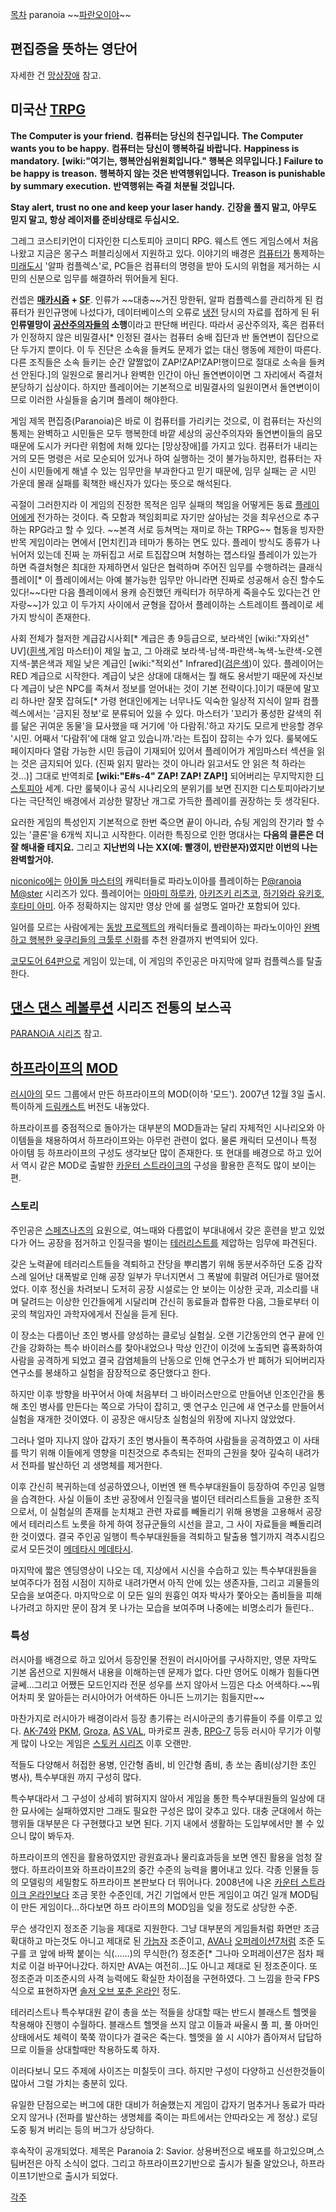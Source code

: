 [[목차]]
paranoia
~~[[애드(엘소드)/디아볼릭 에스퍼|파란오이야]]~~

== 편집증을 뜻하는 영단어 ==
자세한 건 [[망상장애]] 참고.

== 미국산 [[TRPG]] ==
'''The Computer is your friend.'''
'''컴퓨터는 당신의 친구입니다.'''
'''The Computer wants you to be happy.'''
'''컴퓨터는 당신이 행복하길 바랍니다.'''
'''Happiness is mandatory.'''
'''[wiki:"여기는, 행복안심위원회입니다." 행복은 의무입니다.]'''
'''Failure to be happy is treason.'''
'''행복하지 않는 것은 반역행위입니다.'''
'''Treason is punishable by summary execution.'''
'''반역행위는 즉결 처분될 것입니다.'''

'''Stay alert, trust no one and keep your laser handy.'''
'''긴장을 풀지 말고, 아무도 믿지 말고, 항상 레이저를 준비상태로 두십시오.'''



그레그 코스티키언이 디자인한 디스토피아 코미디 RPG. 웨스트 엔드 게임스에서 처음 나왔고 지금은 몽구스 퍼블리싱에서 지원하고 있다. 이야기의 배경은 [[컴퓨터]]가 통제하는 [[미래]][[도시]] '알파 컴플렉스'로, PC들은 컴퓨터의 명령을 받아 도시의 위협을 제거하는 시민의 신분으로 임무를 해결하러 뛰어들게 된다.

컨셉은 '''[[매카시즘]] + [[SF]]'''. 인류가 ~~대충~~거진 망한뒤, 알파 컴플렉스를 관리하게 된 컴퓨터가 원인규명에 나섰다가, 데이터베이스의 오류로 [[냉전]] 당시의 자료를 접하게 된 뒤 '''인류멸망이 [[공산주의자]]들의 소행'''이라고 판단해 버린다. 따라서 공산주의자, 혹은 컴퓨터가 인정하지 않은 비밀결사[* 인정된 결사는 컴퓨터 숭배 집단과 반 돌연변이 집단으로 단 두가지 뿐이다. 이 두 진단은 소속을 들켜도 문제가 없는 대신 행동에 제한이 따른다. 다른 조직들은 소속 들키는 순간 얄짤없이 ZAP!ZAP!ZAP!행이므로 절대로 소속을 들켜선 안된다.]의 일원으로 몰리거나 완벽한 인간이 아닌 돌연변이이면 그 자리에서 즉결처분당하기 십상이다. 하지만 플레이어는 기본적으로 비밀결사의 일원이면서 돌연변이이므로 이러한 사실들을 숨기며 플레이 해야한다.

게임 제목 편집증(Paranoia)은 바로 이 컴퓨터를 가리키는 것으로, 이 컴퓨터는 자신의 통제는 완벽하고 시민들은 모두 행복한데 바깥 세상의 공산주의자와 돌연변이들의 음모 때문에 도시가 커다란 위험에 처해 있다는 [망상장애]를 가지고 있다. 컴퓨터가 내리는 거의 모든 명령은 서로 모순되어 있거나 하여 실행하는 것이 불가능하지만, 컴퓨터는 자신이 시민들에게 해낼 수 있는 임무만을 부과한다고 믿기 때문에, 임무 실패는 곧 시민 가운데 몰래 실패를 획책한 배신자가 있다는 뜻으로 해석된다.

곡절이 그러한지라 이 게임의 진정한 목적은 임무 실패의 책임을 어떻게든 동료 [[플레이어]]에게 전가하는 것이다. 즉 모함과 책임회피로 자기만 살아남는 것을 최우선으로 추구하는 RPG라고 할 수 있다. ~~본격 서로 등쳐먹는 재미로 하는 TRPG~~ 협동을 빙자한 반목 게임이라는 면에서 [먼치킨]과 테마가 통하는 면도 있다. 플레이 방식도 종류가 나뉘어저 있는데 진짜 눈 까뒤집고 서로 트집잡으며 처형하는 잽스타일 플레이가 있는가 하면 즉결처형은 최대한 자제하면서 일단은 협력하며 주어진 임무를 수행하려는 클래식 플레이[* 이 플레이에서는 아예 불가능한 임무만 아니라면 진짜로 성공해서 승진 할수도 있다!~~다만 다음 플레이에서 용캐 승진했던 캐릭터가 허무하게 죽을수도 있다는건 안자랑~~]가 있고 이 두가지 사이에서 균형을 잡아서 플레이하는 스트레이트 플레이로 세가지 방식이 존재한다.

사회 전체가 철저한 계급감시사회[* 계급은 총 9등급으로, 보라색인 [wiki:"자외선" UV]([[흰색]],게임 마스터)이 제일 높고, 그 아래로 보라색-남색-파란색-녹색-노란색-오렌지색-붉은색과 제일 낮은 계급인 [wiki:"적외선" Infrared]([[검은색]])이 있다. 플레이어는 RED 계급으로 시작한다. 계급이 낮은 상대에 대해서는 뭘 해도 용서받기 때문에 자신보다 계급이 낮은 NPC를 족쳐서 정보를 얻어내는 것이 기본 전략이다.]이기 때문에 말꼬리 하나만 잘못 잡혀도[* 가령 현대인에게는 너무나도 익숙한 일상적 지식이 알파 컴플렉스에서는 '금지된 정보'로 분류되어 있을 수 있다. 마스터가 '꼬리가 풍성한 갈색의 쥐를 닮은 귀여운 동물'을 묘사했을 때 거기에 '아 다람쥐.'하고 자기도 모르게 반응할 경우 '시민. 어째서 '다람쥐'에 대해 알고 있습니까.'라는 트집이 잡히는 수가 있다. 룰북에도 페이지마다 열람 가능한 시민 등급이 기재되어 있어서 플레이어가 게임마스터 섹션을 읽는 것은 금지되어 있다. (진짜 읽지 말라는 것이 아니라 읽고서도 안 읽은 척 하라는 것...)] 그대로 반역죄로 '''[wiki:"E#s-4" ZAP! ZAP! ZAP!]''' 되어버리는 무지막지한 [[디스토피아]] 세계. 다만 룰북이나 공식 시나리오의 분위기를 보면 진지한 디스토피아라기보다는 극단적인 배경에서 괴상한 말장난 개그로 가득한 플레이를 권장하는 듯 생각된다.

요러한 게임의 특성인지 기본적으로 한번 죽으면 끝이 아니라, 슈팅 게임의 잔기라 할 수있는 '클론'을 6개씩 지니고 시작한다. 이러한 특징으로 인한 명대사는 '''다음의 클론은 더 잘 해내줄 테지요.''' 그리고 '''지난번의 나는 XX(예: 빨갱이, 반란분자)였지만 이번의 나는 완벽할거야.'''

[[niconico]]에는 [[아이돌 마스터]]의 캐릭터들로 파라노이아를 플레이하는 [http://blog.naver.com/dud9040/70175796352 P@ranoia M@ster] 시리즈가 있다.
플레이어는 [[아마미 하루카]], [[아키즈키 리츠코]], [[하기와라 유키호]], [[후타미 아미]]. 아주 정확하지는 않지만 영상 안에 룰 설명도 얼마간 포함되어 있다.

일어를 모르는 사람에게는 [[동방 프로젝트]]의 캐릭터들로 플레이하는 파라노이아인 [http://blog.naver.com/dud9040/70175796352 완벽하고 행복한 윳쿠리들의 크툴루 신화]를 추천 완결까지 번역되어 있다.

[[코모도어 64]]판으로 게임이 있는데, 이 게임의 주인공은 마지막에 알파 컴플렉스를 탈출한다.
== [[댄스 댄스 레볼루션]] 시리즈 전통의 보스곡 ==
[[PARANOiA 시리즈]] 참고.
== [[하프라이프]]의 [[MOD]] ==
[[러시아]]의 모드 그룹에서 만든 하프라이프의 MOD(이하 '모드'). 2007년 12월 3일 출시. 특이하게 [[드림캐스트]] 버전도 내놓았다.

하프라이프를 중점적으로 돌아가는 대부분의 MOD들과는 달리 자체적인 시나리오와 아이템들을 채용하여서 하프라이프와는 아무런 관련이 없다. 물론 캐릭터 모션이나 특정 아이템 등 하프라이프의 구성도 생각보단 많이 존재한다. 또 현대를 배경으로 하고 있어서 역시 같은 MOD로 출발한 [[카운터 스트라이크]]의 구성을 활용한 흔적도 많이 보이는 편.

=== 스토리 ===
주인공은 [[스페츠나츠]]의 요원으로, 여느때와 다름없이 부대내에서 갖은 훈련을 받고 있었다가 어느 공장을 점거하고 인질극을 벌이는 [[테러리스트]]를 제압하는 임무에 파견된다.

갖은 노력끝에 테러리스트들을 격퇴하고 잔당을 뿌리뽑기 위해 동분서주하던 도중 갑작스레 일어난 대폭발로 인해 공장 일부가 무너지면서 그 폭발에 휘말려 어딘가로 떨어졌었다. 이후 정신을 차려보니 도저히 공장 시설로는 안 보이는 이상한 곳과, 괴소리를 내며 달려드는 이상한 인간들에게 시달리며 간신히 동료들과 합류한 다음, 그들로부터 이곳의 책임자인 과학자에게서 진실을 듣게 된다.

이 장소는 다름이난 초인 병사를 양성하는 클로닝 실험실. 오랜 기간동안의 연구 끝에 인간을 강화하는 특수 바이러스를 찾아내었으나 막상 인간이 이것에 노출되면 흉폭화하여 사람을 공격하게 되었고 결국 감염체들의 난동으로 인해 연구소가 반 폐허가 되어버리자 연구소를 봉쇄하고 실험을 잠장적으로 중단했다고 한다.

하지만 이후 방향을 바꾸어서 아예 처음부터 그 바이러스만으로 만들어낸 인조인간을 통해 초인 병사를 만든다는 쪽으로 가닥이 잡히고, 옛 연구소 인근에 새 연구소를 만들어서 실험을 재개한 것이였다. 이 공장은 애시당초 실험실의 위장에 지나지 않았었다.

그러나 얼마 지나지 않아 갑자기 초인 병사들이 폭주하여 사람들을 공격하였고 이 사태를 막기 위해 이들에게 영향을 미친것으로 추측되는 전파의 근원을 찾아 깊숙히 내려가서 전파를 발산하던 괴 생명체를 제거한다. 

이후 간신히 복귀하는데 성공하였으나, 이번엔 왠 특수부대원들이 등장하여 주인공 일행을 습격한다. 사실 이들이 초반 공장에서 인질극을 벌이던 테러리스트들을 고용한 조직으로서, 이 실험실의 존재를 눈치채고 관련 자료를 빼돌리기 위해 용병을 고용해서 공장에서 테러리스트 노릇을 하게 하여 정규군들의 시선을 끌고, 그 사이 자료들을 빼돌리려 한 것이였다. 결국 주인공 일행이 특수부대원들을 격퇴하고 탈출용 헬기까지 격추시킴으로서 모든것이 [[메데타시 메데타시]].

마지막에 짧은 엔딩영상이 나오는 데, 지상에서 시신을 수습하고 있는 특수부대원들을 보여주다가 점점 시점이 지하로 내려가면서 아직 안에 있는 생존자들, 그리고 괴물들의 모습을 보여준다. 마지막으로 이 모든 일의 원흉인 여자 박사가 쫓아오는 좀비들을 피해 나가려고 하지만 문이 잠겨 못 나가는 모습을 보여주며 나중에는 비명소리가 들린다..

=== 특성 ===
러시아를 배경으로 하고 있어서 등장인물 전원이 러시아어를 구사하지만, 영문 자막도 기본 옵션으로 지원해서 내용을 이해하는덴 문제가 없다. 다만 영어도 이해가 힘들다면 글쎄...그리고 어쨌든 모드인지라 전문 성우를 쓰지 않아서 느낌은 다소 어색하다.~~뭐 어차피 못 알아듣는 러시아어가 어색하든 아니든 느끼기는 힘들지만~~

마찬가지로 러시아가 배경이라서 등장 총기류는 러시아군의 총기류들이 주를 이루고 있다. [[AK-74]]와 [[PKM]], [[Groza]], [[AS VAL]], 마카로프 권총, [[RPG-7]] 등등 러시아 무기가 이렇게 많이 나오는 게임은 [[스토커 시리즈]] 이후 오랜만.

적들도 다양해서 허접한 용병, 인간형 좀비, 비 인간형 좀비, 총 쏘는 좀비(상기한 초인 병사), 특수부대원 까지 구성히 많다.

특수부대라서 그 구성이 상세히 밝혀지지 않아서 게임을 통한 특수부대원들의 일상에 대한 묘사에는 실패하였지만 그래도 필요한 구성은 많이 갖추고 있다. 대충 군대에서 하는 행위들 대부분은 다 구현했다고 보면 된다. 기지 내에서 생활하는 도입부에서만 볼 수 있으니 많이 봐두자.

하프라이프의 엔진을 활용하였지만 광원효과나 물리효과등을 보면 엔진 활용을 엄청 잘 했다. 하프라이프와 하프라이프2의 중간 수준의 능력을 뿜어내고 있다. 각종 인물들 등의 모델링의 세밀함도 하프라이프 본판보다 더 뛰어나다. 2008년에 나온 [[카운터 스트라이크 온라인]]보다 조금 못한 수준인데, 거긴 기업에서 만든 게임이고 여긴 일개 MOD팀이 만든 게임이다...하다보면 하프 라이프의 MOD임을 잊을 정도로 상당한 수준.

무슨 생각인지 정조준 기능을 제대로 지원한다. 그냥 대부분의 게임들처럼 화면만 조금 확대하고 마는것도 아니고 제대로 된 [[가늠자]] 조준이고, [[AVA]]나 [[오퍼레이션7]]처럼 조준 도구를 코 앞에 바짝 붙이는 식(……)의 무식한(?) 정조준[* 그나마 오퍼레이션7은 점차 패치로 이걸 바꾸어나갔다. 하지만 AVA는 여전히...]도 아니고 제대로 된 정조준이다. 또 정조준과 미조준시의 사격 능력에도 확실한 차이점을 구현하였다. 그 느낌을 한국 FPS 식으로 표현하자면 [[솔저 오브 포춘 온라인]] 정도.

테러리스트나 특수부대원 같이 총을 쏘는 적들을 상대할 때는 반드시 블래스트 헬멧을 착용해야 진행이 수월하다. 블래스트 헬멧을 쓰지 않고 이들과 싸울시 풀 피, 풀 아머인 상태에서도 체력이 쭉쭉 깎이다가 결국은 죽는다. 헬멧을 쓸 시 시야가 좁아져서 답답하므로 이들을 상대할때만 착용하도록 하자.

이러다보니 모드 주제에 사이즈는 미칠듯이 크다. 하지만 구성이 다양하고 신선한것들이 많아서 그럴 가치는 충분히 있다.

유일한 단점으로는 버그에 대한 대비가 허술했는지 게임이 갑자기 멈추거나 동료가 따라오지 않거나 (전파를 발산하는 생명체를 죽이는 파트에서는 안따라오는 게 정상.) 로딩 도중 튕겨 버리는 등의 버그가 상당하다.

후속작이 공개되었다. 제목은 Paranoia 2: Savior.
상용버전으로 배포를 하고있으며,스팀버전은 아직 소식이 없다. 그리고 하프라이프2기반으로 출시가 될줄 알았으나,
하프라이프1기반으로 출시가 되었다.


[[각주]]
